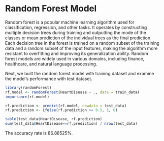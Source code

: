 # Random Forest Model
Random forest is a popular machine learning algorithm used for classification, regression, and other tasks. It operates by constructing multiple decision trees during training and outputting the mode of the classes or mean prediction of the individual trees as the final prediction. Each decision tree in the forest is trained on a random subset of the training data and a random subset of the input features, making the algorithm more resistant to overfitting and improving its generalization ability. Random forest models are widely used in various domains, including finance, healthcare, and natural language processing.

Next, we built the random forest model with training dataset and examine the model's performance with test dataset. 
```r
library(randomForest)
rf.model <- randomForest(HeartDisease ~ ., data = train_data)
importance(rf.model)

rf.prediction <- predict(rf.model, newdata = test_data)
rf.prediction <- ifelse(rf.prediction >= 0.5, 1, 0)

table(test_data$HeartDisease, rf.prediction)
sum(test_data$HeartDisease==rf.prediction) / nrow(test_data)
```

The accuracy rate is 86.88525%. 
